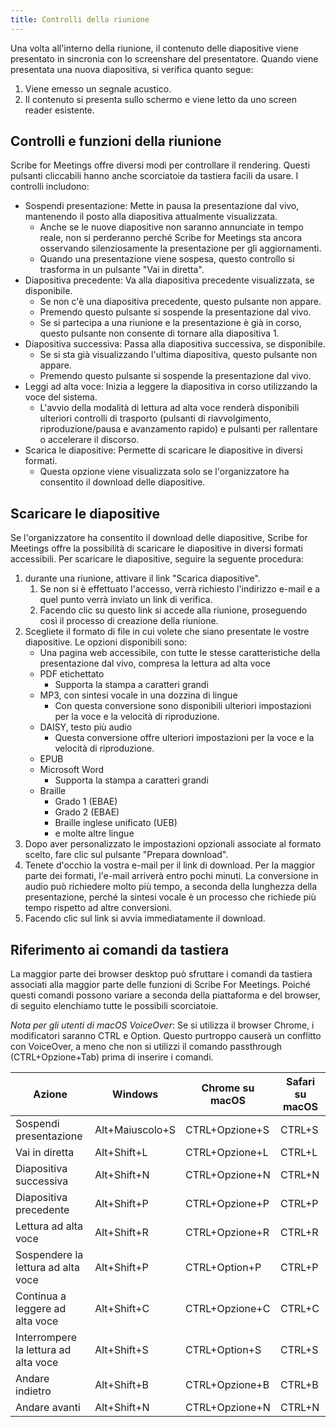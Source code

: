 ```yaml
---
title: Controlli della riunione
---
```



Una volta all'interno della riunione, il contenuto delle diapositive viene presentato in sincronia con lo screenshare del presentatore. Quando viene presentata una nuova diapositiva, si verifica quanto segue:
1. Viene emesso un segnale acustico.
1. Il contenuto si presenta sullo schermo e viene letto da uno screen reader esistente.

## Controlli e funzioni della riunione

Scribe for Meetings offre diversi modi per controllare il rendering. Questi pulsanti cliccabili hanno anche scorciatoie da tastiera facili da usare. I controlli includono:
* Sospendi presentazione: Mette in pausa la presentazione dal vivo, mantenendo il posto alla diapositiva attualmente visualizzata.      
    * Anche se le nuove diapositive non saranno annunciate in tempo reale, non si perderanno perché Scribe for Meetings sta ancora osservando silenziosamente la presentazione per gli aggiornamenti.
    * Quando una presentazione viene sospesa, questo controllo si trasforma in un pulsante "Vai in diretta".
* Diapositiva precedente: Va alla diapositiva precedente visualizzata, se disponibile.
    * Se non c'è una diapositiva precedente, questo pulsante non appare.
    * Premendo questo pulsante si sospende la presentazione dal vivo.
    * Se si partecipa a una riunione e la presentazione è già in corso, questo pulsante non consente di tornare alla diapositiva 1.
* Diapositiva successiva: Passa alla diapositiva successiva, se disponibile.
    * Se si sta già visualizzando l'ultima diapositiva, questo pulsante non appare.
    * Premendo questo pulsante si sospende la presentazione dal vivo.
* Leggi ad alta voce: Inizia a leggere la diapositiva in corso utilizzando la voce del sistema.
    * L'avvio della modalità di lettura ad alta voce renderà disponibili ulteriori controlli di trasporto (pulsanti di riavvolgimento, riproduzione/pausa e avanzamento rapido) e pulsanti per rallentare o accelerare il discorso.
* Scarica le diapositive: Permette di scaricare le diapositive in diversi formati.
    * Questa opzione viene visualizzata solo se l'organizzatore ha consentito il download delle diapositive.

## Scaricare le diapositive

Se l'organizzatore ha consentito il download delle diapositive, Scribe for Meetings offre la possibilità di scaricare le diapositive in diversi formati accessibili. Per scaricare le diapositive, seguire la seguente procedura:
1. durante una riunione, attivare il link "Scarica diapositive".
	1. Se non si è effettuato l'accesso, verrà richiesto l'indirizzo e-mail e a quel punto verrà inviato un link di verifica.
	1. Facendo clic su questo link si accede alla riunione, proseguendo così il processo di creazione della riunione.
1. Scegliete il formato di file in cui volete che siano presentate le vostre diapositive. Le opzioni disponibili sono:
    * Una pagina web accessibile, con tutte le stesse caratteristiche della presentazione dal vivo, compresa la lettura ad alta voce
    * PDF etichettato
        * Supporta la stampa a caratteri grandi
    * MP3, con sintesi vocale in una dozzina di lingue
        * Con questa conversione sono disponibili ulteriori impostazioni per la voce e la velocità di riproduzione.
    * DAISY, testo più audio
        * Questa conversione offre ulteriori impostazioni per la voce e la velocità di riproduzione.
    * EPUB
    * Microsoft Word
        * Supporta la stampa a caratteri grandi
    * Braille
        * Grado 1 (EBAE)
        * Grado 2 (EBAE)
        * Braille inglese unificato (UEB)
        * e molte altre lingue
1. Dopo aver personalizzato le impostazioni opzionali associate al formato scelto, fare clic sul pulsante "Prepara download".
1. Tenete d'occhio la vostra e-mail per il link di download. Per la maggior parte dei formati, l'e-mail arriverà entro pochi minuti. La conversione in audio può richiedere molto più tempo, a seconda della lunghezza della presentazione, perché la sintesi vocale è un processo che richiede più tempo rispetto ad altre conversioni.
1. Facendo clic sul link si avvia immediatamente il download.

## Riferimento ai comandi da tastiera

La maggior parte dei browser desktop può sfruttare i comandi da tastiera associati alla maggior parte delle funzioni di Scribe For Meetings. Poiché questi comandi possono variare a seconda della piattaforma e del browser, di seguito elenchiamo tutte le possibili scorciatoie.

*Nota per gli utenti di macOS VoiceOver*: Se si utilizza il browser Chrome, i modificatori saranno CTRL e Option. Questo purtroppo causerà un conflitto con VoiceOver, a meno che non si utilizzi il comando passthrough (CTRL+Opzione+Tab) prima di inserire i comandi.

Azione | Windows | Chrome su macOS | Safari su macOS
--- | --- | --- | ---
Sospendi presentazione | Alt+Maiuscolo+S | CTRL+Opzione+S | CTRL+S
Vai in diretta | Alt+Shift+L | CTRL+Opzione+L | CTRL+L
Diapositiva successiva | Alt+Shift+N | CTRL+Opzione+N | CTRL+N
Diapositiva precedente | Alt+Shift+P | CTRL+Opzione+P | CTRL+P
Lettura ad alta voce | Alt+Shift+R | CTRL+Opzione+R | CTRL+R
Sospendere la lettura ad alta voce | Alt+Shift+P | CTRL+Option+P | CTRL+P
Continua a leggere ad alta voce | Alt+Shift+C | CTRL+Opzione+C | CTRL+C
Interrompere la lettura ad alta voce | Alt+Shift+S | CTRL+Option+S | CTRL+S
Andare indietro | Alt+Shift+B | CTRL+Opzione+B | CTRL+B
Andare avanti | Alt+Shift+N | CTRL+Opzione+N | CTRL+N

